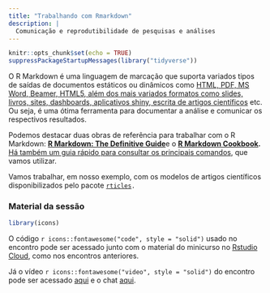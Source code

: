 ```yaml
---
title: "Trabalhando com Rmarkdown"
description: |
  Comunicação e reprodutibilidade de pesquisas e análises
---
```


```r
knitr::opts_chunk$set(echo = TRUE)
suppressPackageStartupMessages(library("tidyverse"))
```

O R Markdown é uma linguagem de marcação que suporta variados tipos de saídas de documentos estáticos ou dinâmicos como [HTML, PDF, MS Word, Beamer, HTML5, além dos mais variados formatos como slides, livros, sites, dashboards, aplicativos shiny, escrita de artigos científicos](https://rmarkdown.rstudio.com/gallery.html) etc. Ou seja, é uma ótima ferramenta para documentar a análise e comunicar os respectivos resultados.

Podemos destacar duas obras de referência para trabalhar com o R Markdown: [**R Markdown: The Definitive Guide**](https://bookdown.org/yihui/rmarkdown/)e o **[R Markdown Cookbook](https://bookdown.org/yihui/rmarkdown-cookbook/).** [Há também um guia rápido para consultar os principais comandos](https://www.rstudio.com/wp-content/uploads/2015/02/rmarkdown-cheatsheet.pdf), que vamos utilizar.

Vamos trabalhar, em nosso exemplo, com os modelos de artigos científicos disponibilizados pelo pacote [`rticles`](https://pkgs.rstudio.com/rticles/articles/articles/examples.html)`.`

### Material da sessão

```r
library(icons)

```

O código `r icons::fontawesome("code", style = "solid")` usado no encontro pode ser acessado junto com o material do minicurso no [Rstudio Cloud](https://rstudio.cloud/project/2759021), como nos encontros anteriores.

Já o vídeo `r icons::fontawesome("video", style = "solid")` do encontro pode ser acessado [aqui](https://drive.google.com/file/d/1G7YeQudrQEQS7o4uFhBLJBKgUSg54MKA/view?usp=sharing) e o chat [aqui](https://drive.google.com/file/d/16vuzk-VDM45-yYAXxHMXLgY77ut2ZDBc/view?usp=sharing).
